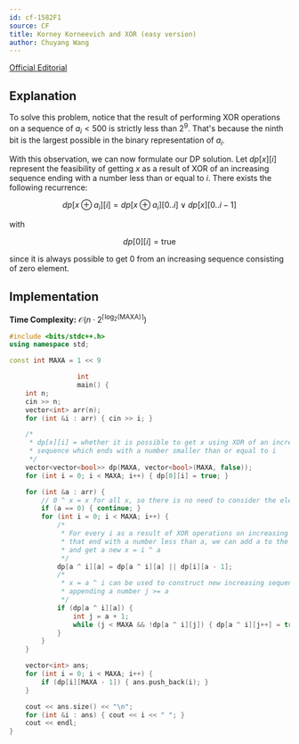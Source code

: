 ```yaml
---
id: cf-1582F1
source: CF
title: Korney Korneevich and XOR (easy version)
author: Chuyang Wang
---
```


[Official Editorial](https://codeforces.com/blog/entry/96267)

## Explanation

To solve this problem, notice that the result of performing XOR
operations on a sequence of $a_i < 500$ is strictly less than $2^9$. That's
because the ninth bit is the largest possible in the binary representation of
$a_i$.

With this observation, we can now formulate our DP solution. Let $dp[x][i]$
represent the feasibility of getting $x$ as a result of XOR of an increasing
sequence ending with a number less than or equal to $i$. There exists the
following recurrence:

$$
dp[x \oplus a_i][i] = dp[x \oplus a_i][0..i] \lor dp[x][0..i-1]
$$

with

$$
dp[0][i] = \text{true}
$$

since it is always possible to get 0 from an increasing sequence consisting of
zero element.

## Implementation

**Time Complexity:** $\mathcal{O}(n \cdot 2^{\lceil \log_2(\text{MAXA}) \rceil})$

<LanguageSection>
<CPPSection>

```cpp
#include <bits/stdc++.h>
using namespace std;

const int MAXA = 1 << 9

                 int
                 main() {
	int n;
	cin >> n;
	vector<int> arr(n);
	for (int &i : arr) { cin >> i; }

	/*
	 * dp[x][i] = whether it is possible to get x using XOR of an increasing
	 * sequence which ends with a number smaller than or equal to i
	 */
	vector<vector<bool>> dp(MAXA, vector<bool>(MAXA, false));
	for (int i = 0; i < MAXA; i++) { dp[0][i] = true; }

	for (int &a : arr) {
		// 0 ^ x = x for all x, so there is no need to consider the element 0
		if (a == 0) { continue; }
		for (int i = 0; i < MAXA; i++) {
			/*
			 * For every i as a result of XOR operations on increasing sequences
			 * that end with a number less than a, we can add a to the end of it
			 * and get a new x = i ^ a
			 */
			dp[a ^ i][a] = dp[a ^ i][a] || dp[i][a - 1];
			/*
			 * x = a ^ i can be used to construct new increasing sequences by
			 * appending a number j >= a
			 */
			if (dp[a ^ i][a]) {
				int j = a + 1;
				while (j < MAXA && !dp[a ^ i][j]) { dp[a ^ i][j++] = true; }
			}
		}
	}

	vector<int> ans;
	for (int i = 0; i < MAXA; i++) {
		if (dp[i][MAXA - 1]) { ans.push_back(i); }
	}

	cout << ans.size() << "\n";
	for (int &i : ans) { cout << i << " "; }
	cout << endl;
}
```

</CPPSection>
</LanguageSection>
